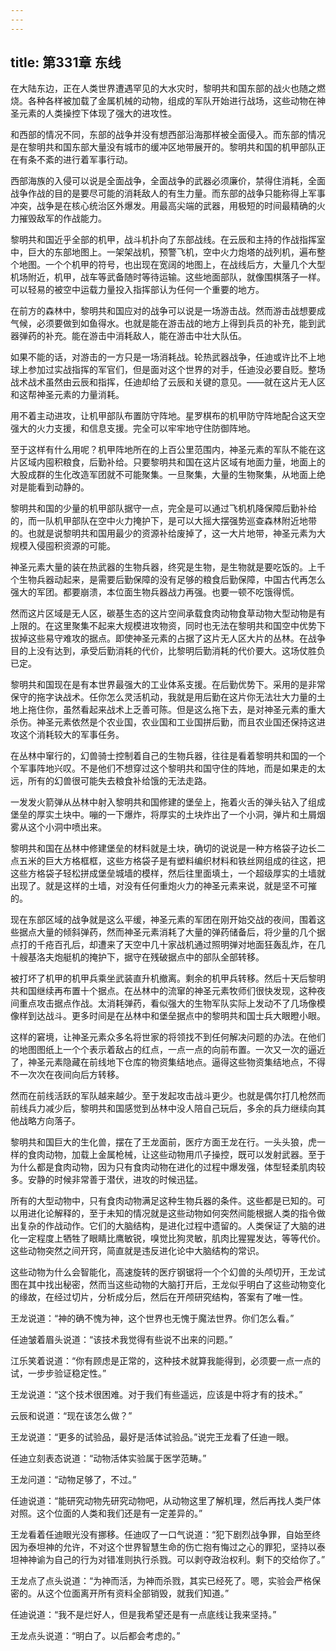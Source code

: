```yaml
---
---
---
```

title: 第331章 东线
---



在大陆东边，正在人类世界遭遇罕见的大水灾时，黎明共和国东部的战火也随之燃烧。各种各样被加载了金属机械的动物，组成的军队开始进行战场，这些动物在神圣元素的人类操控下体现了强大的进攻性。

和西部的情况不同，东部的战争并没有想西部沿海那样被全面侵入。而东部的情况是在黎明共和国东部大量没有城市的缓冲区地带展开的。黎明共和国的机甲部队正在有条不紊的进行着军事行动。

西部海族的入侵可以说是全面战争，全面战争的武器必须廉价，禁得住消耗，全面战争作战的目的是要尽可能的消耗敌人的有生力量。而东部的战争只能称得上军事冲突，战争是在核心统治区外爆发。用最高尖端的武器，用极短的时间最精确的火力摧毁敌军的作战能力。

黎明共和国近乎全部的机甲，战斗机扑向了东部战线。在云辰和主持的作战指挥室中，巨大的东部地图上。一架架战机，预警飞机，空中火力炮塔的战列机，遍布整个地图。一个个机甲的符号，也出现在宽阔的地图上，在战线后方，大量几个大型机场附近，机甲，战车等武备随时等待运输。这些地面部队，就像围棋落子一样。可以轻易的被空中运载力量投入指挥部认为任何一个重要的地方。

在前方的森林中，黎明共和国应对的战争可以说是一场游击战。然而游击战想要成气候，必须要做到如鱼得水。也就是能在游击战的地方上得到兵员的补充，能到武器弹药的补充。能在游击中消耗敌人，能在游击中壮大队伍。

如果不能的话，对游击的一方只是一场消耗战。轮热武器战争，任迪或许比不上地球上参加过实战指挥的军官们，但是面对这个世界的对手，任迪没必要自贬。整场战术战术虽然由云辰和指挥，任迪却给了云辰和关键的意见。——就在这片无人区和这帮神圣元素的力量消耗。

用不着主动进攻，让机甲部队布置防守阵地。星罗棋布的机甲防守阵地配合这天空强大的火力支援，和信息支援。完全可以牢牢地守住防御阵地。

至于这样有什么用呢？机甲阵地所在的上百公里范围内，神圣元素的军队不能在这片区域内囤积粮食，后勤补给。只要黎明共和国在这片区域有地面力量，地面上的大股成群的生化改造军团就不可能聚集。一旦聚集，大量的生物聚集，从地面上绝对是能看到动静的。

黎明共和国的少量的机甲部队据守一点，完全是可以通过飞机机降保障后勤补给的，而一队机甲部队在空中火力掩护下，是可以大摇大摆强势巡查森林附近地带的。也就是说黎明共和国用最少的资源补给废掉了，这一大片地带，神圣元素为大规模入侵囤积资源的可能。

神圣元素大量的装在热武器的生物兵器，终究是生物，是生物就是要吃饭的。上千个生物兵器动起来，是需要后勤保障的没有足够的粮食后勤保障，中国古代再怎么强大的军团。都要崩溃，本位面生物兵器战力再强。也要一顿不吃饿得慌。

然而这片区域是无人区，碳基生态的这片空间承载食肉动物食草动物大型动物是有上限的。在这里聚集不起来大规模进攻物资，同时也无法在黎明共和国空中优势下拔掉这些易守难攻的据点。即使神圣元素的占据了这片无人区大片的丛林。在战争目的上没有达到，承受后勤消耗的代价，比黎明后勤消耗的代价要大。这场仗胜负已定。

黎明共和国现在是有本世界最强大的工业体系支援。在后勤优势下。采用的是非常保守的拖字诀战术。任你怎么灵活机动，我就是用后勤在这片你无法壮大力量的土地上拖住你，虽然看起来战术上乏善可陈。但是这么拖下去，是对神圣元素的重大杀伤。神圣元素依然是个农业国，农业国和工业国拼后勤，而且农业国还保持这进攻这个消耗较大的军事任务。

在丛林中窜行的，幻兽骑士控制着自己的生物兵器，往往是看着黎明共和国的一个个军事阵地兴叹。不是他们不想穿过这个黎明共和国守住的阵地，而是如果走的太远，所有的幻兽很可能失去粮食补给饿的无法走路。

一发发火箭弹从丛林中射入黎明共和国修建的堡垒上，拖着火舌的弹头钻入了组成堡垒的厚实土块中。嘣的一下爆炸，将厚实的土块炸出了一个小洞，弹片和土屑烟雾从这个小洞中喷出来。

黎明共和国在丛林中修建堡垒的材料就是土块，确切的说说是一种方格袋子边长二点五米的巨大方格框框，这些方格袋子是有塑料编织材料和铁丝网组成的往这，把这些方格袋子轻松拼成堡垒城墙的模样，然后往里面填土，一个超级厚实的土墙就出现了。就是这样的土墙，对没有任何重炮火力的神圣元素来说，就是坚不可摧的。

现在东部区域的战争就是这么平缓，神圣元素的军团在刚开始交战的夜间，围着这些据点大量的倾斜弹药，然而神圣元素消耗了大量的弹药储备后，将少量的几个据点打的千疮百孔后，却遭来了天空中几十家战机通过照明弹对地面狂轰乱炸，在几十艘基洛夫炮艇机的掩护下，据守在残破据点中的部队全部转移。

被打坏了机甲的机甲兵乘坐武装直升机撤离。剩余的机甲兵转移。然后十天后黎明共和国继续再布置十个据点。在丛林中的流窜的神圣元素牧师们很快发现，这种夜间重点攻击据点作战。太消耗弹药，看似强大的生物军队实际上发动不了几场像模像样到达战斗。更多时间是在丛林中和堡垒据点中的黎明共和国士兵大眼瞪小眼。

这样的窘境，让神圣元素众多名将世家的将领找不到任何解决问题的办法。在他们的地图图纸上一个个表示着敌占的红点，一点一点的向前布置。一次又一次的逼近了，神圣元素隐藏在前线地下仓库的物资集结地点。逼得这些物资集结地点，不得不一次次在夜间向后方转移。

然而在前线活跃的军队越来越少。至于发起攻击战斗更少。也就是偶尔打几枪然而前线兵力减少后，黎明共和国感觉到丛林中没人陪自己玩后，多余的兵力继续向其他战略方向落子。

黎明共和国巨大的生化兽，摆在了王龙面前，医疗方面王龙在行。一头头狼，虎一样的食肉动物，加载上金属枪械，让这些动物用爪子操控，既可以发射武器。至于为什么都是食肉动物，因为只有食肉动物在进化的过程中爆发强，体型轻柔肌肉较多。安静的时候非常善于潜伏，进攻的时候迅猛。

所有的大型动物中，只有食肉动物满足这种生物兵器的条件。这些都是已知的。可以用进化论解释的，至于未知的情况就是这些动物如何突然间能根据人类的指令做出复杂的作战动作。它们的大脑结构，是进化过程中遗留的。人类保证了大脑的进化一定程度上牺牲了眼睛比鹰敏锐，嗅觉比狗灵敏，肌肉比猩猩发达，等等代价。这些动物突然之间开窍，简直就是违反进化论中大脑结构的常识。

这些动物为什么会智能化，高速旋转的医疗钢锯将一个个幻兽的头颅切开，王龙试图在其中找出秘密，然而当这些动物的大脑打开后，王龙似乎明白了这些动物变化的缘故，在经过切片，分析成分后，然后在开颅研究结构，答案有了唯一性。

王龙说道：“神的确不愧为神，这个世界也无愧于魔法世界。你们怎么看。”

任迪皱着眉头说道：“该技术我觉得有些说不出来的问题。”

江乐笑着说道：“你有顾虑是正常的，这种技术就算我能得到，必须要一点一点的试，一步步验证稳定性。”

王龙说道：“这个技术很困难。对于我们有些遥远，应该是中将才有的技术。”

云辰和说道：“现在该怎么做？”

王龙说道：“更多的试验品，最好是活体试验品。”说完王龙看了任迪一眼。

任迪立刻表态说道：“动物活体实验属于医学范畴。”

王龙问道：“动物足够了，不过。”

任迪说道：“能研究动物先研究动物吧，从动物这里了解机理，然后再找人类尸体对照。这个位面的人类和我们还是有一定差异的。”

王龙看着任迪眼光没有挪移。任迪叹了一口气说道：“犯下剧烈战争罪，自始至终因为泰坦神的允许，不对这个世界智慧生命的伤亡抱有悔过之心的罪犯，坚持以泰坦神神谕为自己的行为对错准则执行杀戮。可以剥夺政治权利。剩下的交给你了。”

王龙点了点头说道：“为神而活，为神而杀戮，其实已经死了。嗯，实验会严格保密的。从这个位面离开所有资料全部销毁，就我们知道。”

任迪说道：“我不是烂好人，但是我希望还是有一点底线让我来坚持。”

王龙点头说道：“明白了。以后都会考虑的。”